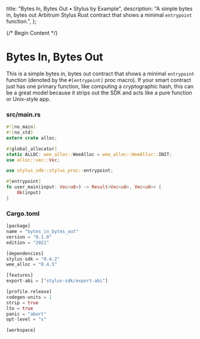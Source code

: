   title: "Bytes In, Bytes Out • Stylus by Example",
  description:
    "A simple bytes in, bytes out Arbitrum Stylus Rust contract that shows a minimal `entrypoint` function.",
};

{/* Begin Content */}

# Bytes In, Bytes Out

This is a simple bytes in, bytes out contract that shows a minimal `entrypoint` function (denoted by the `#[entrypoint]` proc macro). If your smart contract just has one primary function, like computing a cryptographic hash, this can be a great model because it strips out the SDK and acts like a pure function or Unix-style app.

### src/main.rs

```rust
#![no_main]
#![no_std]
extern crate alloc;

#[global_allocator]
static ALLOC: wee_alloc::WeeAlloc = wee_alloc::WeeAlloc::INIT;
use alloc::vec::Vec;

use stylus_sdk::stylus_proc::entrypoint;

#[entrypoint]
fn user_main(input: Vec<u8>) -> Result<Vec<u8>, Vec<u8>> {
    Ok(input)
}
```

### Cargo.toml

```rust
[package]
name = "bytes_in_bytes_out"
version = "0.1.0"
edition = "2021"

[dependencies]
stylus-sdk = "0.4.2"
wee_alloc = "0.4.5"

[features]
export-abi = ["stylus-sdk/export-abi"]

[profile.release]
codegen-units = 1
strip = true
lto = true
panic = "abort"
opt-level = "s"

[workspace]
```
